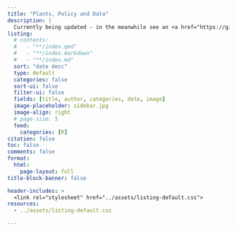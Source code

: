 ```yaml
---
title: "Plants, Policy and Data"
description: |
  Currently being updated - in the meanwhile see an <a href="https://github.com/the-Hull/code_portfolio" title="Projects and Portfolio" target="_blank" rel="noopener">overview here</a>.
listing: 
  # contents: 
  #   - "**/index.qmd"
  #   - "**/index.markdown" 
  #   - "**/index.md"
  sort: "date desc"
  type: default
  categories: false
  sort-ui: false
  filter-ui: false
  fields: [title, author, categories, date, image]
  image-placeholder: sidebar.jpg
  image-align: right
  # page-size: 5
  feed:
    categories: [R]
citation: false
toc: false
comments: false
format: 
  html: 
    page-layout: full
title-block-banner: false

header-includes: >
  <link rel="stylesheet" href="../assets/listing-default.css">
resources:
  - ../assets/listing-default.css 

---
```

